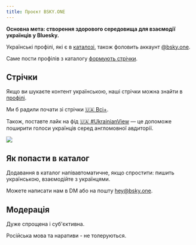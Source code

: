 ```yaml
---
title: Проєкт BSKY.ONE
---
```


**Основна мета: створення здорового середовища для взаємодії українців у Bluesky.**

Українські профілі, які є в [каталозі](https://bsky.one/profiles), також фоловить аккаунт
[@bsky.one](https://bsky.app/profile/bsky.one).

Саме пости профілів з каталогу [формують стрічки](/basics/feed).

## Стрічки

Якщо ви шукаєте контент українською, наші стрічки можна знайти в
[профілі](https://bsky.app/profile/bsky.one).

Ми б радили почати зі стрічки [🇺🇦 Всі+](https://bsky.app/profile/bsky.one/feed/all-plus).

Також, поставте лайк на фід
[🇺🇦 #UkrainianView](https://bsky.app/profile/bsky.one/feed/ukrainian-view) — це допоможе поширити
голоси українців серед англомовної авдиторії.

<img src="/images/bskyone-1.png" class="app-left-center" style="aspect-ratio: 1074/1245" />

## Як попасти в каталог

Додавання в каталог напівавтоматичне, якщо спростити: пишить українською, взаємодійте з українцями.

Можете написати нам в DM або на пошту [hey@bsky.one](email:hey@bsky.one).

## Модерація

Дуже спрощена і суб'єктивна.

Російська мова та наративи - не толеруються.
